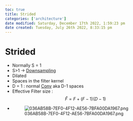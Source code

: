 ```yaml
---
toc: true
title: Strided
categories: ['architecture']
date modified: Saturday, December 17th 2022, 1:59:23 pm
date created: Tuesday, July 26th 2022, 8:33:15 pm
---
```


# Strided
- Normally S = 1
- S>1 -> [Downsampling](Downsampling.qmd)
- Dilated
- Spaces in the filter kernel
- D = 1 : normal [Conv](Conv.qmd) aka D-1 spaces
- Effective Filter size : $$\hat F = F + (F-1)(D-1)$$
- ![036AB58B-7EF0-4F12-AE56-7BFA00DA1967.png](036AB58B-7EF0-4F12-AE56-7BFA00DA1967.png)



